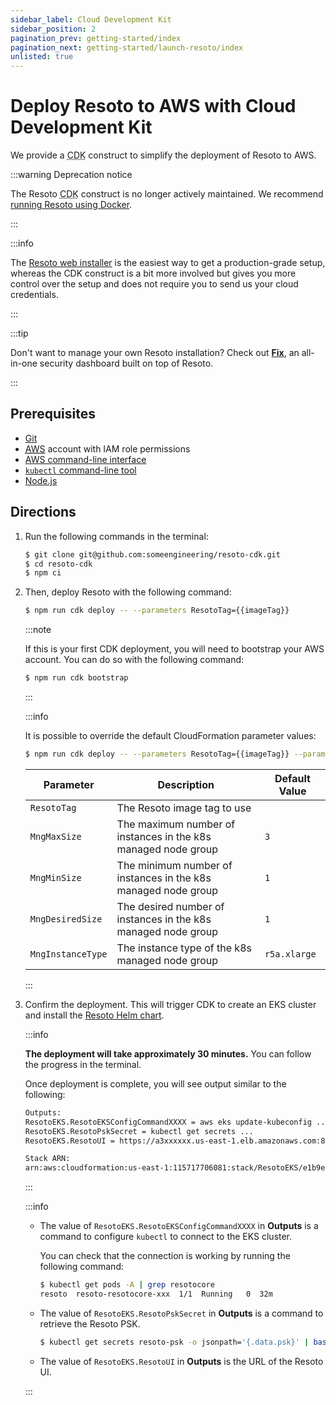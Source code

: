 ```yaml
---
sidebar_label: Cloud Development Kit
sidebar_position: 2
pagination_prev: getting-started/index
pagination_next: getting-started/launch-resoto/index
unlisted: true
---
```


# Deploy Resoto to AWS with Cloud Development Kit

We provide a <abbr title="Cloud Development Kit">CDK</abbr> construct to simplify the deployment of Resoto to AWS.

:::warning Deprecation notice

The Resoto <abbr title="Cloud Development Kit">CDK</abbr> construct is no longer actively maintained. We recommend [running Resoto using Docker](../index.mdx).

:::

:::info

The [Resoto web installer](./web-installer/index.mdx) is the easiest way to get a production-grade setup, whereas the CDK construct is a bit more involved but gives you more control over the setup and does not require you to send us your cloud credentials.

:::

:::tip

Don't want to manage your own Resoto installation? Check out **[Fix](https://fix.security)**, an all-in-one security dashboard built on top of Resoto.

:::

## Prerequisites

- [Git](https://git-scm.com)
- [<abbr title="Amazon Web Services">AWS</abbr>](https://aws.amazon.com) account with IAM role permissions
- [AWS command-line interface](https://aws.amazon.com/cli)
- [`kubectl` command-line tool](https://kubernetes.io/docs/reference/kubectl)
- [Node.js](https://nodejs.org)

## Directions

1. Run the following commands in the terminal:

   ```bash
   $ git clone git@github.com:someengineering/resoto-cdk.git
   $ cd resoto-cdk
   $ npm ci
   ```

2. Then, deploy Resoto with the following command:

   ```bash
   $ npm run cdk deploy -- --parameters ResotoTag={{imageTag}}
   ```

   :::note

   If this is your first CDK deployment, you will need to bootstrap your AWS account. You can do so with the following command:

   ```bash
   $ npm run cdk bootstrap
   ```

   :::

   :::info

   It is possible to override the default CloudFormation parameter values:

   ```bash
   $ npm run cdk deploy -- --parameters ResotoTag={{imageTag}} --parameters MngInstanceType=r5a.xlarge
   ```

   | Parameter         | Description                                                   | Default Value     |
   | ----------------- | ------------------------------------------------------------- | ----------------- |
   | `ResotoTag`       | The Resoto image tag to use                                   | <LatestRelease /> |
   | `MngMaxSize`      | The maximum number of instances in the k8s managed node group | `3`               |
   | `MngMinSize`      | The minimum number of instances in the k8s managed node group | `1`               |
   | `MngDesiredSize`  | The desired number of instances in the k8s managed node group | `1`               |
   | `MngInstanceType` | The instance type of the k8s managed node group               | `r5a.xlarge`      |

   :::

3. Confirm the deployment. This will trigger CDK to create an EKS cluster and install the [Resoto Helm chart](https://github.com/someengineering/helm-charts).

   :::info

   **The deployment will take approximately 30 minutes.** You can follow the progress in the terminal.

   Once deployment is complete, you will see output similar to the following:

   ```bash
   Outputs:
   ResotoEKS.ResotoEKSConfigCommandXXXX = aws eks update-kubeconfig ...
   ResotoEKS.ResotoPskSecret = kubectl get secrets ...
   ResotoEKS.ResotoUI = https://a3xxxxxx.us-east-1.elb.amazonaws.com:8900

   Stack ARN:
   arn:aws:cloudformation:us-east-1:115717706081:stack/ResotoEKS/e1b9e6a0-d5f6-11eb-8498-0a374cd00e27e
   ```

   :::

   :::info

   - The value of `ResotoEKS.ResotoEKSConfigCommandXXXX` in **Outputs** is a command to configure `kubectl` to connect to the EKS cluster.

     You can check that the connection is working by running the following command:

     ```bash
     $ kubectl get pods -A | grep resotocore
     ​resoto  resoto-resotocore-xxx  1/1  Running   0  32m
     ```

   - The value of `ResotoEKS.ResotoPskSecret` in **Outputs** is a command to retrieve the Resoto PSK.

     ```bash
     $ kubectl get secrets resoto-psk -o jsonpath='{.data.psk}' | base64 -d
     ```

   - The value of `ResotoEKS.ResotoUI` in **Outputs** is the URL of the Resoto UI.

   :::
